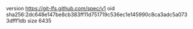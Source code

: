 version https://git-lfs.github.com/spec/v1
oid sha256:2dc648e147be8cb383ff11d751719c536ec1e145990c8ca3adc5a0733dfff1db
size 6435
